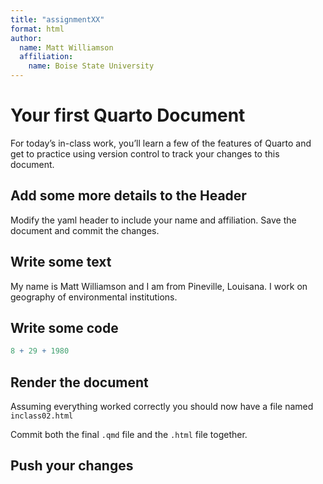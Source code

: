 ```yaml
---
title: "assignmentXX"
format: html
author: 
  name: Matt Williamson
  affiliation:
    name: Boise State University
---
```


# Your first Quarto Document

For today's in-class work, you'll learn a few of the features of Quarto and get to practice using version control to track your changes to this document.

## Add some more details to the Header

Modify the yaml header to include your name and affiliation. Save the document and commit the changes.

## Write some text

My name is Matt Williamson and I am from Pineville, Louisana. I work on geography of environmental institutions.

## Write some code

```r
8 + 29 + 1980
```

## Render the document

Assuming everything worked correctly you should now have a file named `inclass02.html`

Commit both the final `.qmd` file and the `.html` file together.

## Push your changes

